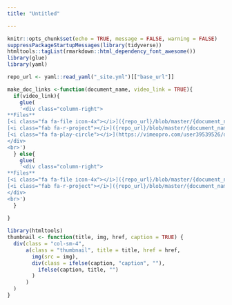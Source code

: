 ```yaml
---
title: "Untitled"

---
```


```r
knitr::opts_chunk$set(echo = TRUE, message = FALSE, warning = FALSE)
suppressPackageStartupMessages(library(tidyverse))
htmltools::tagList(rmarkdown::html_dependency_font_awesome())
library(glue)
library(yaml)

repo_url <- yaml::read_yaml("_site.yml")[["base_url"]]

make_doc_links <-function(document_name, video_link = TRUE){
  if(video_link){
    glue(
    '<div class="column-right">
**Files**
[<i class="fa fa-file icon-4x"></i>]({repo_url}/blob/master/{document_name}/{document_name}.pdf)
[<i class="fab fa-r-project"></i>]({repo_url}/blob/master/{document_name}/{document_name}.Rmd)
[<i class="fa fa-play-circle"></i>](https://vimeopro.com/user39539526/data-analysis-in-r)
</div>
<br>')
  } else{
    glue(
    '<div class="column-right">
**Files**
[<i class="fa fa-file icon-4x"></i>]({repo_url}/blob/master/{document_name}/{document_name}.pdf)
[<i class="fab fa-r-project"></i>]({repo_url}/blob/master/{document_name}/{document_name}.Rmd)
</div>
<br>')
  }
  
}

library(htmltools)
thumbnail <- function(title, img, href, caption = TRUE) {
  div(class = "col-sm-4",
      a(class = "thumbnail", title = title, href = href,
        img(src = img),
        div(class = ifelse(caption, "caption", ""),
          ifelse(caption, title, "")
        )
      )
  )
}

```